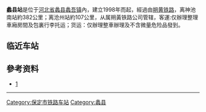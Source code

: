 {{Infobox China railway station
|车站名称 = 蠡县站
|车站地址 = [[中国|中国]][[河北省|河北省]][[蠡县|蠡县]][[蠡吾镇|蠡吾镇]]
|线路 = [[朔黄铁路|朔黄铁路]]
}}
'''蠡县站'''是位于[[河北省|河北省]][[蠡县|蠡县]][[蠡吾镇|蠡吾镇]]內，建立1998年而起，經過由[[朔黄铁路|朔黄铁路]]，离神池南站約382公里；离沧州站約107公里，从属朔黃铁路公司管辖，客運:仅辦理整理車廂房間及包裏行李托运；货运：仅辦理整車辦理及不含微量危险品發到。

== 临近车站 ==
{{start rail box}}
{{s-inop|[[博野站|博野站]]|}}
{{s-line|[[朔黄铁路|朔黄铁路]]|}}
{{s-inop|[[王佐站|王佐站]]|}}
{{end box}}

== 參考资料 == 
*[https://web.archive.org/web/20160304125945/http://www.toobiao.com/xiangmu/zhaobiao-10661.html]

----
{{河北小作品}}
{{朔黄铁路}}

[[Category:保定市铁路车站|Category:保定市铁路车站]]
[[Category:蠡县|Category:蠡县]]